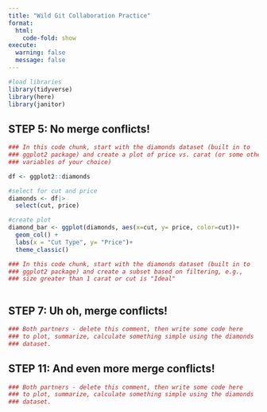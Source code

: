 ```yaml
---
title: "Wild Git Collaboration Practice"
format: 
  html:
    code-fold: show
execute: 
  warning: false
  message: false
---
```

```r
#load libraries
library(tidyverse)
library(here)
library(janitor)
```



## STEP 5: No merge conflicts!

```r
### In this code chunk, start with the diamonds dataset (built in to
### ggplot2 package) and create a plot of price vs. carat (or some other
### variables of your choice)

df <- ggplot2::diamonds

#select for cut and price
diamonds <- df|>
  select(cut, price)

#create plot
diamond_bar <- ggplot(diamonds, aes(x=cut, y= price, color=cut))+
  geom_col() +
  labs(x = "Cut Type", y= "Price")+
  theme_classic()
```

```r
### In this code chunk, start with the diamonds dataset (built in to
### ggplot2 package) and create a subset based on filtering, e.g., 
### size greater than 1 carat or cut is "Ideal"



```

## STEP 7: Uh oh, merge conflicts!

```r
### Both partners - delete this comment, then write some code here
### to plot, summarize, calculate something simple using the diamonds
### dataset.


```

## STEP 11: And even more merge conflicts!

```r
### Both partners - delete this comment, then write some code here
### to plot, summarize, calculate something simple using the diamonds
### dataset.


```

